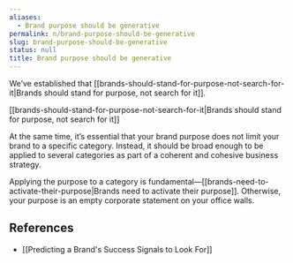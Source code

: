 ```yaml
---
aliases:
  - Brand purpose should be generative
permalink: n/brand-purpose-should-be-generative
slug: brand-purpose-should-be-generative
status: null
title: Brand purpose should be generative
---
```

We’ve established that [[brands-should-stand-for-purpose-not-search-for-it|Brands should stand for purpose, not search for it]].

[[brands-should-stand-for-purpose-not-search-for-it|Brands should stand for purpose, not search for it]]

At the same time, it’s essential that your brand purpose does not limit your brand to a specific category. Instead, it should be broad enough to be applied to several categories as part of a coherent and cohesive business strategy.

Applying the purpose to a category is fundamental—[[brands-need-to-activate-their-purpose|Brands need to activate their purpose]]. Otherwise, your purpose is an empty corporate statement on your office walls.

## References

- [[Predicting a Brand's Success Signals to Look For]]
